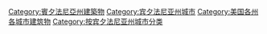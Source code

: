 [[Category:賓夕法尼亞州建築物|Category:賓夕法尼亞州建築物]]
[[Category:宾夕法尼亚州城市|Category:宾夕法尼亚州城市]]
[[Category:美国各州各城市建筑物|Category:美国各州各城市建筑物]]
[[Category:按宾夕法尼亚州城市分类|Category:按宾夕法尼亚州城市分类]]